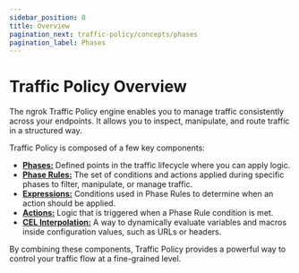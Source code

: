 ```yaml
---
sidebar_position: 0
title: Overview
pagination_next: traffic-policy/concepts/phases
pagination_label: Phases
---
```


# Traffic Policy Overview

The ngrok Traffic Policy engine enables you to manage traffic consistently across your endpoints. It allows you to inspect, manipulate, and route traffic in a structured way.

Traffic Policy is composed of a few key components:

- [**Phases:**](../phases) Defined points in the traffic lifecycle where you can apply logic.
- [**Phase Rules:**](../phase-rules) The set of conditions and actions applied during specific phases to filter, manipulate, or manage traffic.
- [**Expressions:**](../expressions) Conditions used in Phase Rules to determine when an action should be applied.
- [**Actions:**](../actions) Logic that is triggered when a Phase Rule condition is met.
- [**CEL Interpolation:**](../cel-interpolation) A way to dynamically evaluate variables and macros inside configuration values, such as URLs or headers.

By combining these components, Traffic Policy provides a powerful way to control your traffic flow at a fine-grained level.
